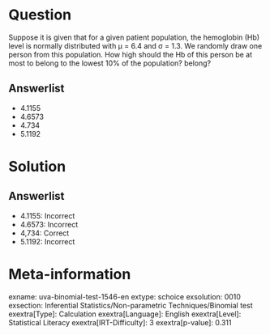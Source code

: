 Question
========

Suppose it is given that for a given patient population, the hemoglobin (Hb) level is normally distributed with μ = 6.4 and σ = 1.3. We randomly draw one person from this population. How high should the Hb of this person be at most to belong to the lowest 10% of the population? belong?

Answerlist
----------

* 4.1155
* 4.6573
* 4.734
* 5.1192

Solution
========

Answerlist
----------

* 4.1155: Incorrect
* 4.6573: Incorrect
* 4,734: Correct
* 5.1192: Incorrect

Meta-information
================
exname: uva-binomial-test-1546-en
extype: schoice
exsolution: 0010
exsection: Inferential Statistics/Non-parametric Techniques/Binomial test
exextra[Type]: Calculation
exextra[Language]: English
exextra[Level]: Statistical Literacy
exextra[IRT-Difficulty]: 3
exextra[p-value]: 0.311
